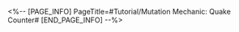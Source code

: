 <%-- [PAGE_INFO]
PageTitle=#Tutorial/Mutation Mechanic: Quake Counter#
[END_PAGE_INFO] --%>
{{Tutorial
|sort      = 809301
|title     = Mutation Mechanic: Quake Counter
|subtitle  = 
|type      = 
|about     = 
|image1    = Tutorial Mutation Mechanic Quake Counter 1.png{{subst:void|<!--$UPLOAD:<<SpriteOutput/TutorialPic/TutorialPage_809301.png>-<Tutorial Mutation Mechanic Quake Counter 1.png>-<Tutorial Files>>-->}}
|text1     = Mutation Mechanic: Quake Counter<br />Characters gain Shield after taking action. While {{Color|h|nobold=1|Shielded}}, characters can {{Color|h|nobold=1|rebound}} this enemy's attacks, triggering the Quake Counter mechanic and dealing Blast DMG.
|image2    = Tutorial Mutation Mechanic Quake Counter 2.png{{subst:void|<!--$UPLOAD:<<SpriteOutput/TutorialPic/TutorialPage_809302.png>-<Tutorial Mutation Mechanic Quake Counter 2.png>-<Tutorial Files>>-->}}
|text2     = Mutation Mechanic: Quake Counter<br />Attacking this enemy {{Color|h|nobold=1|Advances Forward its action}}, making it possible to rebound more of its attacks.
|image3    = Tutorial Mutation Mechanic Quake Counter 3.png{{subst:void|<!--$UPLOAD:<<SpriteOutput/TutorialPic/TutorialPage_809303.png>-<Tutorial Mutation Mechanic Quake Counter 3.png>-<Tutorial Files>>-->}}
|text3     = After rebounding the attack of Dreamjolt Troupe's Sweet Gorilla (Projection) to trigger the {{Color|h|nobold=1|Quake Counter}} mechanic, you may upgrade the {{Color|h|nobold=1|Stage Buff}} by 1 rank.<br />As you increase your Stage Buff rank, the {{Color|h|nobold=1|rating}} for the Stage Buff will also increase.
}}